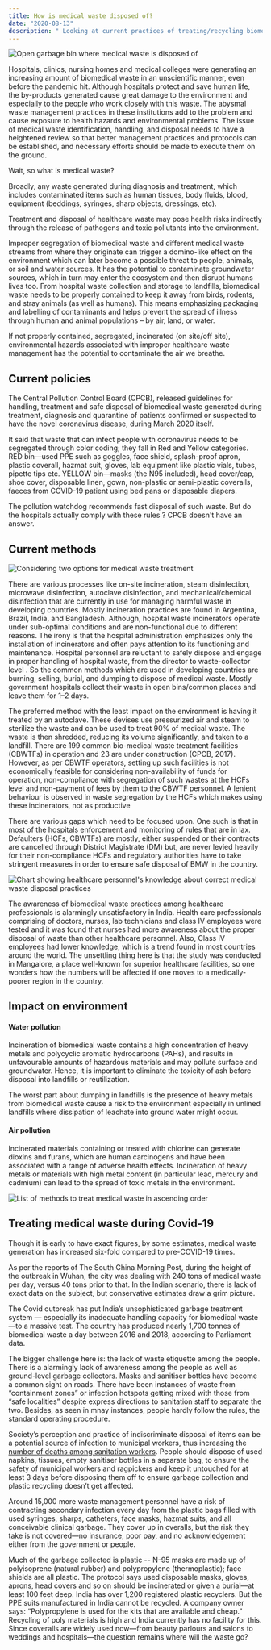 ```yaml
---
title: How is medical waste disposed of?
date: "2020-08-13"
description: " Looking at current practices of treating/recycling biomedical waste - a threat that concerns humans and the environment   "
---
```


![Open garbage bin where medical waste is disposed of](./w1.jpg)

Hospitals, clinics, nursing homes and medical colleges were generating an increasing amount of biomedical waste in an unscientific manner, even before the pandemic hit. Although hospitals protect and save human life, the by-products generated cause great damage to the environment and especially to the people who work closely with this waste. The abysmal waste management practices in these institutions add to the problem and cause exposure to health hazards and environmental problems. The issue of medical waste identification, handling, and disposal needs to have a heightened review so that better management practices and protocols can be established, and necessary efforts should be made to execute them on the ground.

Wait, so what is medical waste? 

Broadly, any waste generated during diagnosis and treatment, which includes contaminated items such as human tissues, body fluids, blood, equipment (beddings, syringes, sharp objects, dressings, etc). 

Treatment and disposal of healthcare waste may pose health risks indirectly through the release of pathogens and toxic pollutants into the environment.

Improper segregation of biomedical waste and different medical waste streams from where they originate can trigger a domino-like effect on the environment which can later become a possible threat to people, animals, or soil and water sources. It has the potential to contaminate groundwater sources, which in turn may enter the ecosystem and then disrupt humans lives too. From hospital waste collection and storage to landfills, biomedical waste needs to be properly contained to keep it away from birds, rodents, and stray animals (as well as humans). This means emphasizing packaging and labelling of contaminants and helps prevent the spread of illness through human and animal populations – by air, land, or water.

If not properly contained, segregated, incinerated (on site/off site), environmental hazards associated with improper healthcare waste management has the potential to contaminate the air we breathe.

## Current policies
The Central Pollution Control Board (CPCB), released guidelines for handling, treatment and safe disposal of biomedical waste generated during treatment, diagnosis and quarantine of patients confirmed or suspected to have the novel coronavirus disease, during March 2020 itself.

It said that waste that can infect people with coronavirus needs to be segregated through color coding; they fall in Red and Yellow categories. 
RED bin—used PPE such as goggles, face shield, splash-proof apron, plastic coverall, hazmat suit, gloves, lab equipment like plastic vials, tubes, pipette tips etc. 
YELLOW bin—masks (the N95 included), head cover/cap, shoe cover, disposable linen, gown, non-plastic or semi-plastic coveralls, faeces from COVID-19 patient using bed pans or disposable diapers.

The pollution watchdog recommends fast disposal of such waste. But do the hospitals actually comply with these rules ? CPCB doesn't have an answer.

## Current methods

![Considering two options for medical waste treatment](./w2.png)

There are various processes like on-site incineration, steam disinfection, microwave disinfection, autoclave disinfection, and mechanical/chemical disinfection that are currently in use for managing harmful waste in developing countries. Mostly incineration practices are found in Argentina, Brazil, India, and Bangladesh. Although, hospital waste incinerators operate under sub-optimal conditions and are non-functional due to different reasons. The irony is that the hospital administration emphasizes only the installation of incinerators and often pays attention to its functioning and maintenance. Hospital personnel are reluctant to safely dispose and engage in proper handling of hospital waste, from the director to waste-collector level . So the common methods which are used in developing countries are burning, selling, burial, and dumping to dispose of medical waste. Mostly government hospitals collect their waste in open bins/common places and leave them for 1–2 days.

The preferred method with the least impact on the environment is having it treated by an autoclave. These devises use pressurized air and steam to sterilize the waste and can be used to treat 90% of medical waste. The waste is then shredded, reducing its volume significantly, and taken to a landfill.
There are 199 common bio-medical waste treatment facilities (CBWTFs) in operation and 23 are under construction (CPCB, 2017). However, as per CBWTF operators, setting up such facilities is not economically feasible for considering non-availability of funds for operation, non-compliance with segregation of such wastes at the HCFs level and non-payment of fees by them to the CBWTF personnel. A lenient behaviour is observed in waste segregation by the HCFs which makes using these incinerators, not as productive 

There are various gaps which need to be focused upon. One such is that in most of the hospitals enforcement and monitoring of rules that are in lax. Defaulters (HCFs, CBWTFs) are mostly, either suspended or their contracts are cancelled through District Magistrate (DM) but, are never levied heavily for their non-compliance
HCFs and regulatory authorities have to take stringent measures in order to ensure safe disposal of BMW in the country.

![Chart showing healthcare personnel's knowledge about correct medical waste disposal practices](./w4.jpg)

The awareness of biomedical waste practices among healthcare professionals is alarmingly unsatisfactory in India. Health care professionals comprising of doctors, nurses, lab technicians and class IV employees were tested and it was found that nurses had more awareness about the proper disposal of waste than other healthcare personnel. Also, Class IV employees had lower knowledge, which is a trend found in most countries around the world. The unsettling thing here is that the study was conducted in Mangalore, a place well-known for superior healthcare facilities, so one wonders how the numbers will be affected if one moves to a medically-poorer region in the country.

## Impact on environment  
#### Water pollution
Incineration of biomedical waste contains a high concentration of heavy metals and polycyclic aromatic hydrocarbons (PAHs), and results in unfavourable amounts of hazardous materials and may pollute surface and groundwater. Hence, it is important to eliminate the toxicity of ash before disposal into landfills or reutilization. 

The worst part about dumping in landfills is the presence of heavy metals from biomedical waste cause a risk to the environment especially in unlined landfills where dissipation of leachate into ground water might occur.

#### Air pollution
Incinerated materials containing or treated with chlorine can generate dioxins and furans, which are human carcinogens and have been associated with a range of adverse health effects. Incineration of heavy metals or materials with high metal content (in particular lead, mercury and cadmium) can lead to the spread of toxic metals in the environment.

![List of methods to treat medical waste in ascending order](./w3.jpg)

## Treating medical waste during Covid-19
Though it is early to have exact figures, by some estimates, medical waste generation has increased six-fold compared to pre-COVID-19 times. 

As per the reports of The South China Morning Post, during the height of the outbreak in Wuhan, the city was dealing with 240 tons of medical waste per day, versus 40 tons prior to that. In the Indian scenario, there is lack of exact data on the subject, but conservative estimates draw a grim picture. 

The Covid outbreak has put India’s unsophisticated garbage treatment system — especially its inadequate handling capacity for biomedical waste—to a massive test. The country has produced nearly 1,700 tonnes of biomedical waste a day between 2016 and 2018, according to Parliament data. 

The bigger challenge here is: the lack of waste etiquette among the people. There is a alarmingly lack of awareness among the people as well as ground-level garbage collectors. Masks and sanitiser bottles have become a common sight on roads. There have been instances of waste from “containment zones” or inf­ection hotspots getting mixed with those from “safe localities” despite express dir­ections to sanitation staff to separate the two. Besides, as seen in mnay instances, people hardly follow the rules, the standard operating procedure.

Society’s perception and practice of ind­iscriminate disposal of items can be a potential source of infection to municipal workers, thus increasing the [number of deaths among sanitation workers](https://www.thenewsminute.com/article/covid-19-deaths-6-chennai-sanitation-workers-unrecorded-no-solatium-families-127892). People should dispose of used napkins, tissues, empty sanitiser bottles in a separate bag, to ensure the safety of municipal workers and ragpickers and keep it untouched for at least 3 days before disposing them off to ensure garbage collection and plastic recycling doesn’t get affected.

Around 15,000 more waste management personnel have a risk of contracting secondary infection every day from the plastic bags filled with used syringes, sharps, catheters, face masks, hazmat suits, and all conceivable clinical garbage. They cover up in overalls, but the risk they take is not covered—no insurance, poor pay, and no acknowledgement either from the government or people.

Much of the garbage collected is plastic -- N-95 masks are made up of polyisoprene (natural rubber) and polypropylene (thermoplastic); face shields are all plastic. The protocol says used disposable masks, gloves, aprons, head covers and so on should be incinerated or given a burial—at least 100 feet deep. India has over 1,200 registered plastic recyclers. But the PPE suits manufactured in India cannot be recycled. A company owner says: “Polypropylene is used for the kits that are available and cheap.” Recycling of poly materials is high and India currently has no facility for this. Since coveralls are widely used now—from beauty parlours and salons to weddings and hospitals—the question remains where will the waste go?

